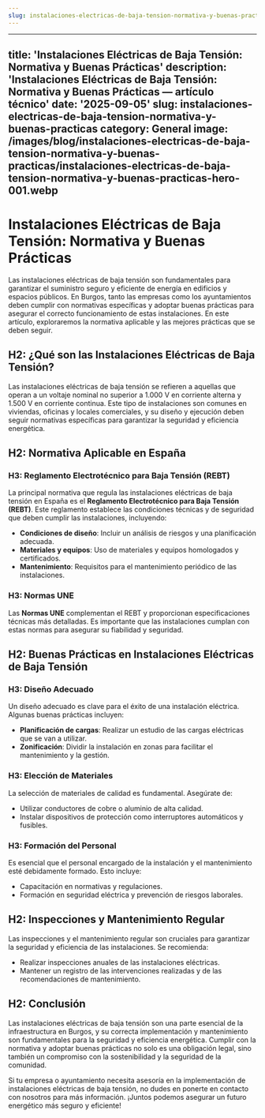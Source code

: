 ```yaml
---
slug: instalaciones-electricas-de-baja-tension-normativa-y-buenas-practicas
---
```


---

title: 'Instalaciones Eléctricas de Baja Tensión: Normativa y Buenas Prácticas'
description: 'Instalaciones Eléctricas de Baja Tensión: Normativa y Buenas Prácticas
  — artículo técnico'
date: '2025-09-05'
slug: instalaciones-electricas-de-baja-tension-normativa-y-buenas-practicas
category: General
image: /images/blog/instalaciones-electricas-de-baja-tension-normativa-y-buenas-practicas/instalaciones-electricas-de-baja-tension-normativa-y-buenas-practicas-hero-001.webp
---

# Instalaciones Eléctricas de Baja Tensión: Normativa y Buenas Prácticas

Las instalaciones eléctricas de baja tensión son fundamentales para garantizar el suministro seguro y eficiente de energía en edificios y espacios públicos. En Burgos, tanto las empresas como los ayuntamientos deben cumplir con normativas específicas y adoptar buenas prácticas para asegurar el correcto funcionamiento de estas instalaciones. En este artículo, exploraremos la normativa aplicable y las mejores prácticas que se deben seguir.

## H2: ¿Qué son las Instalaciones Eléctricas de Baja Tensión?

Las instalaciones eléctricas de baja tensión se refieren a aquellas que operan a un voltaje nominal no superior a 1.000 V en corriente alterna y 1.500 V en corriente continua. Este tipo de instalaciones son comunes en viviendas, oficinas y locales comerciales, y su diseño y ejecución deben seguir normativas específicas para garantizar la seguridad y eficiencia energética.

## H2: Normativa Aplicable en España

### H3: Reglamento Electrotécnico para Baja Tensión (REBT)

La principal normativa que regula las instalaciones eléctricas de baja tensión en España es el **Reglamento Electrotécnico para Baja Tensión (REBT)**. Este reglamento establece las condiciones técnicas y de seguridad que deben cumplir las instalaciones, incluyendo:

- **Condiciones de diseño**: Incluir un análisis de riesgos y una planificación adecuada.
- **Materiales y equipos**: Uso de materiales y equipos homologados y certificados.
- **Mantenimiento**: Requisitos para el mantenimiento periódico de las instalaciones.

### H3: Normas UNE

Las **Normas UNE** complementan el REBT y proporcionan especificaciones técnicas más detalladas. Es importante que las instalaciones cumplan con estas normas para asegurar su fiabilidad y seguridad.

## H2: Buenas Prácticas en Instalaciones Eléctricas de Baja Tensión

### H3: Diseño Adecuado

Un diseño adecuado es clave para el éxito de una instalación eléctrica. Algunas buenas prácticas incluyen:

- **Planificación de cargas**: Realizar un estudio de las cargas eléctricas que se van a utilizar.
- **Zonificación**: Dividir la instalación en zonas para facilitar el mantenimiento y la gestión.

### H3: Elección de Materiales

La selección de materiales de calidad es fundamental. Asegúrate de:

- Utilizar conductores de cobre o aluminio de alta calidad.
- Instalar dispositivos de protección como interruptores automáticos y fusibles.

### H3: Formación del Personal

Es esencial que el personal encargado de la instalación y el mantenimiento esté debidamente formado. Esto incluye:

- Capacitación en normativas y regulaciones.
- Formación en seguridad eléctrica y prevención de riesgos laborales.

## H2: Inspecciones y Mantenimiento Regular

Las inspecciones y el mantenimiento regular son cruciales para garantizar la seguridad y eficiencia de las instalaciones. Se recomienda:

- Realizar inspecciones anuales de las instalaciones eléctricas.
- Mantener un registro de las intervenciones realizadas y de las recomendaciones de mantenimiento.

## H2: Conclusión

Las instalaciones eléctricas de baja tensión son una parte esencial de la infraestructura en Burgos, y su correcta implementación y mantenimiento son fundamentales para la seguridad y eficiencia energética. Cumplir con la normativa y adoptar buenas prácticas no solo es una obligación legal, sino también un compromiso con la sostenibilidad y la seguridad de la comunidad.

Si tu empresa o ayuntamiento necesita asesoría en la implementación de instalaciones eléctricas de baja tensión, no dudes en ponerte en contacto con nosotros para más información. ¡Juntos podemos asegurar un futuro energético más seguro y eficiente!
